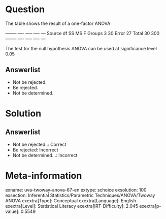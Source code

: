 Question
========

The table shows the result of a one-factor ANOVA

  -------- ---- ----- ---- --- Source df SS MS F Groups 3 30 Error 27 Total 30 300 -------- ---- ----- ---- ---

The test for the null hypothesis ANOVA can be used at significance level 0.05

Answerlist
----------

* Not be rejected.
* Be rejected.
* Not be determined.

Solution
========

Answerlist
----------

* Not be rejected..: Correct
* Be rejected: Incorrect
* Not be determined...: Incorrect

Meta-information
================
exname: uva-twoway-anova-67-en
extype: schoice
exsolution: 100
exsection: Inferential Statistics/Parametric Techniques/ANOVA/Twoway ANOVA
exextra[Type]: Conceptual
exextra[Language]: English
exextra[Level]: Statistical Literacy
exextra[IRT-Difficulty]: 2.045
exextra[p-value]: 0.5549
